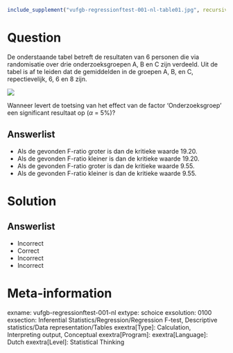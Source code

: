 ```r
include_supplement("vufgb-regressionftest-001-nl-table01.jpg", recursive = TRUE)
```

Question
========
  
De onderstaande tabel betreft de resultaten van 6
personen die via randomisatie over drie onderzoeksgroepen A, B en C zijn verdeeld. Uit de tabel is af te leiden dat de gemiddelden in de groepen A, B, en C, repectievelijk, 6, 6 en 8 zijn.

![](vufgb-regressionftest-001-nl-table01.jpg)

Wanneer levert de toetsing van het effect van de factor ‘Onderzoeksgroep’ een significant resultaat op ($\alpha$ = 5%)? 

Answerlist
----------
* Als de gevonden F-ratio groter is dan de kritieke waarde 19.20.
* Als de gevonden F-ratio kleiner is dan de kritieke waarde 19.20.
* Als de gevonden F-ratio groter is dan de kritieke waarde 9.55.
* Als de gevonden F-ratio kleiner is dan de kritieke waarde 9.55.

Solution
========

Answerlist
----------
* Incorrect
* Correct
* Incorrect
* Incorrect

Meta-information
================
exname: vufgb-regressionftest-001-nl
extype: schoice
exsolution: 0100
exsection: Inferential Statistics/Regression/Regression F-test, Descriptive statistics/Data representation/Tables
exextra[Type]: Calculation, Interpreting output, Conceptual
exextra[Program]: 
exextra[Language]: Dutch
exextra[Level]: Statistical Thinking
